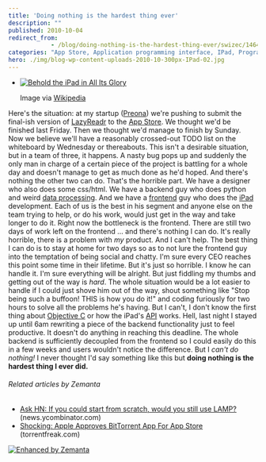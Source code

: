 ```yaml
---
title: 'Doing nothing is the hardest thing ever'
description: ""
published: 2010-10-04
redirect_from: 
            - /blog/doing-nothing-is-the-hardest-thing-ever/swizec/1464
categories: "App Store, Application programming interface, IPad, Programming, Uncategorized"
hero: ./img/blog-wp-content-uploads-2010-10-300px-IPad-02.jpg
---
```


-   [![Behold the iPad in All Its Glory](./img/blog-wp-content-uploads-2010-10-300px-IPad-02.jpg "Behold the iPad in All Its Glory")](http://commons.wikipedia.org/wiki/File:IPad-02.jpg)

    Image via [Wikipedia](http://commons.wikipedia.org/wiki/File:IPad-02.jpg)

Here's the situation: at my startup ([Preona](http://preona.net/)) we're pushing to submit the final-ish version of [LazyReadr](http://lazyreadr.com/) to the [App Store](http://www.apple.com/iphone/appstore "App Store"). We thought we'd be finished last Friday. Then we thought we'd manage to finish by Sunday. Now we believe we'll have a reasonably crossed-out TODO list on the whiteboard by Wednesday or thereabouts. This isn't a desirable situation, but in a team of three, it happens. A nasty bug pops up and suddenly the only man in charge of a certain piece of the project is battling for a whole day and doesn't manage to get as much done as he'd hoped. And there's nothing the other two can do. That's the horrible part. We have a designer who also does some css/html. We have a backend guy who does python and weird [data processing](http://en.wikipedia.org/wiki/Computer_data_processing "Computer data processing"). And we have a [frontend](http://en.wikipedia.org/wiki/Front_and_back_ends "Front and back ends") guy who does the [iPad](http://www.apple.com/ipad/ "iPad") development. Each of us is the best in his segment and anyone else on the team trying to help, or do his work, would just get in the way and take longer to do it. Right now the bottleneck is the frontend. There are still two days of work left on the frontend ... and there's nothing I can do. It's really horrible, there is a problem with _my_ product. And I can't help. The best thing I can do is to stay at home for two days so as to not lure the frontend guy into the temptation of being social and chatty. I'm sure every CEO reaches this point some time in their lifetime. But it's just so horrible. I know he can handle it. I'm sure everything will be alright. But just fiddling my thumbs and getting out of the way is _hard_. The whole situation would be a lot easier to handle if I could just shove him out of the way, shout something like "Stop being such a buffoon! THIS is how you do it!" and coding furiously for two hours to solve all the problems he's having. But I can't, I don't know the first thing about [Objective C](http://developer.apple.com/documentation/Cocoa/Conceptual/ObjectiveC/ "Objective-C") or how the iPad's [API](http://en.wikipedia.org/wiki/Application_programming_interface "Application programming interface") works. Hell, last night I stayed up until 6am rewriting a piece of the backend functionality just to feel productive. It doesn't do anything in reaching this deadline. The whole backend is sufficiently decoupled from the frontend so I could easily do this in a few weeks and users wouldn't notice the difference. But I _can't do nothing!_ I never thought I'd say something like this but **doing nothing is the hardest thing I ever did.**

###### Related articles by Zemanta

-   [Ask HN: If you could start from scratch, would you still use LAMP?](http://news.ycombinator.com/item?id=1565206) (news.ycombinator.com)
-   [Shocking: Apple Approves BitTorrent App For App Store](http://torrentfreak.com/shocking-apple-approves-bittorrent-app-for-iphone-app-store-101002/) (torrentfreak.com)

[![Enhanced by Zemanta](http://img.zemanta.com/zemified_e.png?x-id=ec563f18-b383-4404-9831-5d607344b642)](http://www.zemanta.com/ "Enhanced by Zemanta")
